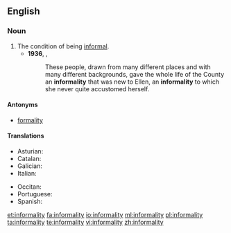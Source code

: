 ==English==

===Noun===
{{en-noun|~|informalities}}

# The condition of being [[informal]].
#* '''1936''', {{w|Margaret Mitchell}}, ''{{w|Gone with the Wind}}''
#*: These people, drawn from many different places and with many different backgrounds, gave the whole life of the County an '''informality''' that was new to Ellen, an '''informality''' to which she never quite accustomed herself.

====Antonyms====
* [[formality]]

====Translations====
{{trans-top|condition of being informal}}
* Asturian: {{t|ast|informalidá|f}}
* Catalan: {{t|ca|informalitat|f}}
* Galician: {{t+|gl|informalidade|f}}
* Italian: {{t|it|informalità|f}}
{{trans-mid}}
* Occitan: {{t|oc|informalitat|f}}
* Portuguese: {{t|pt|informalidade|f}}
* Spanish: {{t+|es|informalidad|f}}
{{trans-bottom}}

[[et:informality]]
[[fa:informality]]
[[io:informality]]
[[ml:informality]]
[[pl:informality]]
[[ta:informality]]
[[te:informality]]
[[vi:informality]]
[[zh:informality]]